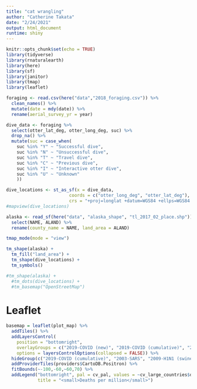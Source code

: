 ```yaml
---
title: "cat wrangling"
author: "Catherine Takata"
date: "2/24/2021"
output: html_document
runtime: shiny
---
```


```r
knitr::opts_chunk$set(echo = TRUE)
library(tidyverse)
library(rnaturalearth)
library(here)
library(sf)
library(janitor)
library(tmap)
library(leaflet)
```

```r
foraging <- read.csv(here("data","2018_foraging.csv")) %>% 
  clean_names() %>% 
  mutate(date = mdy(date)) %>% 
  rename(aerial_survey_yr = year)
```


```r
dive_data <- foraging %>% 
  select(otter_lat_deg, otter_long_deg, suc) %>% 
  drop_na() %>% 
  mutate(suc = case_when(
    suc %in% "Y" ~ "Successful dive",
    suc %in% "N" ~ "Unsuccessful dive",
    suc %in% "T" ~ "Travel dive",
    suc %in% "C" ~ "Previous dive",
    suc %in% "I" ~ "Interactive otter dive",
    suc %in% "U" ~ "Unknown"
    ))
```

```r
dive_locations <- st_as_sf(x = dive_data, 
                        coords = c("otter_long_deg", "otter_lat_deg"),
                        crs = "+proj=longlat +datum=WGS84 +ellps=WGS84 +towgs84=0,0,0")
#mapview(dive_locations)
```

```r
alaska <- read_sf(here("data", "alaska_shape", "tl_2017_02_place.shp")) %>% 
  select(NAME, ALAND) %>% 
  rename(county_name = NAME, land_area = ALAND)
```


```r
tmap_mode(mode = "view")

tm_shape(alaska) +
  tm_fill("land_area") +
  tm_shape(dive_locations) + 
  tm_symbols()

#tm_shape(alaska) + 
  #tm_dots(dive_locations) +
  #tm_basemap("OpenStreetMap")
```



# Leaflet 
```r
basemap = leaflet(plot_map) %>% 
  addTiles() %>% 
  addLayersControl(
    position = "bottomright",
    overlayGroups = c("2019-COVID (new)", "2019-COVID (cumulative)", "2003-SARS", "2009-H1N1 (swine flu)", "2014-Ebola"),
    options = layersControlOptions(collapsed = FALSE)) %>% 
  hideGroup(c("2019-COVID (cumulative)", "2003-SARS", "2009-H1N1 (swine flu)", "2014-Ebola")) %>%
  addProviderTiles(providers$CartoDB.Positron) %>%
  fitBounds(~-100,-60,~60,70) %>%
  addLegend("bottomright", pal = cv_pal, values = ~cv_large_countries$deaths_per_million,
            title = "<small>Deaths per million</small>") 
```

